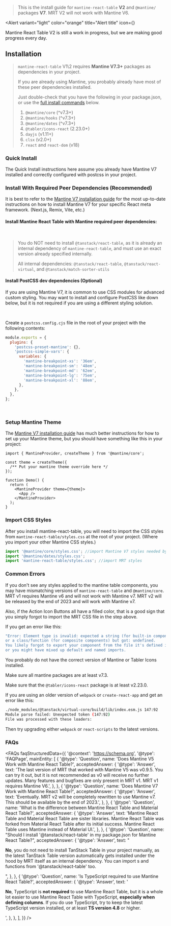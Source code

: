 
<Head>
  <title>{'Installation - Mantine React Table Docs V2'}</title>
  <meta name="description" content="How to install Mantine React Table" />
</Head>

> This is the install guide for `mantine-react-table` **V2** and `@mantine/` packages **V7**. MRT V2 will not work with Mantine V6.

<Alert
  variant="light"
  color="orange"
  title="Alert title"
  icon={<IconInfoCircle />}
>
  Mantine React Table V2 is still a work in progress, but we are making good
  progress every day.
</Alert>

## Installation

> `mantine-react-table` V1\2 requires **Mantine V7.3+** packages as dependencies in your project.
>
> If you are already using Mantine, you probably already have most of these peer dependencies installed.
>
> Just double-check that you have the following in your package.json, or use the [full install commands](<#install-with-required-peer-dependencies-(recommended)>) below.
>
> 1.  `@mantine/core` (^v7.3+)
> 2.  `@mantine/hooks` (^v7.3+)
> 3.  `@mantine/dates` (^v7.3+)
> 4.  `@tabler/icons-react` (2.23.0+)
> 5.  `dayjs` (v1.11+)
> 6.  `clsx` (v2.0+)
> 7.  `react` and `react-dom` (v18)

### Quick Install

The Quick Install instructions here assume you already have Mantine V7 installed and correctly configured with postcss in your project.

<InstallCommand packagesString="mantine-react-table" />

### Install With Required Peer Dependencies (Recommended)

It is best to refer to the [Mantine V7 installation guide](https://mantine.dev/getting-started/) for the most up-to-date instructions on how to install Mantine V7 for your specific React meta framework. (Next.js, Remix, Vite, etc.)

#### Install Mantine React Table with Mantine required peer dependencies:

<InstallCommand />
<br />

> You do NOT need to install `@tanstack/react-table`, as it is already an internal dependency of `mantine-react-table`, and must use an exact version already specified internally.
>
> All internal dependencies: `@tanstack/react-table`, `@tanstack/react-virtual`, and `@tanstack/match-sorter-utils`

#### Install PostCSS dev dependencies (Optional)

If you are using Mantine V7, it is common to use CSS modules for advanced custom styling. You may want to install and configure PostCSS like down below, but it is not required if you are using a different styling solution.

<InstallCommand packagesString="-D postcss postcss-preset-mantine postcss-simple-vars" />
<br />

Create a `postcss.config.cjs` file in the root of your project with the following contents:

```js
module.exports = {
  plugins: {
    'postcss-preset-mantine': {},
    'postcss-simple-vars': {
      variables: {
        'mantine-breakpoint-xs': '36em',
        'mantine-breakpoint-sm': '48em',
        'mantine-breakpoint-md': '62em',
        'mantine-breakpoint-lg': '75em',
        'mantine-breakpoint-xl': '88em',
      },
    },
  },
};
```

<br />

### Setup Mantine Theme

The [Mantine V7 installation guide](https://mantine.dev/getting-started/) has much better instructions for how to set up your Mantine theme, but you should have something like this in your project:

```tsx
import { MantineProvider, createTheme } from '@mantine/core';

const theme = createTheme({
  /** Put your mantine theme override here */
});

function Demo() {
  return (
    <MantineProvider theme={theme}>
      <App />
    </MantineProvider>
  );
}
```

### Import CSS Styles

After you install mantine-react-table, you will need to import the CSS styles from `mantine-react-table/styles.css` at the root of your project. (Where you import your other Mantine CSS styles.)

```js
import '@mantine/core/styles.css'; //import Mantine V7 styles needed by MRT
import '@mantine/dates/styles.css';
import 'mantine-react-table/styles.css'; //import MRT styles
```

### Common Errors

If you don't see any styles applied to the mantine table components, you may have mismatching versions of `mantine-react-table` and `@mantine/core`. MRT v1 requires Mantine v6 and will not work with Mantine v7. MRT v2 will be released by the end of 2023 and will work with Mantine v7.

Also, if the Action Icon Buttons all have a filled color, that is a good sign that you simply forgot to import the MRT CSS file in the step above.

If you get an error like this:

```bash
"Error: Element type is invalid: expected a string (for built-in components)
or a class/function (for composite components) but got: undefined.
You likely forgot to export your component from the file it's defined in,
or you might have mixed up default and named imports.
```

You probably do not have the correct version of Mantine or Tabler Icons installed.

Make sure all mantine packages are at least v7.3.

Make sure that the `@tabler/icons-react` package is at least v2.23.0.

If you are using an older version of `webpack` or `create-react-app` and get an error like this:

```bash
./node_modules/@tanstack/virtual-core/build/lib/index.esm.js 147:92
Module parse failed: Unexpected token (147:92)
File was processed with these loaders:
```

Then try upgrading either `webpack` or `react-scripts` to the latest versions.

### FAQs

<FAQs
  faqStructuredData={{
    '@context': 'https://schema.org',
    '@type': 'FAQPage',
    mainEntity: [
      {
        '@type': 'Question',
        name: 'Does Mantine V5 Work with Mantine React Table?',
        acceptedAnswer: {
          '@type': 'Answer',
          text: 'The last version of MRT that worked with Mantine V5 was v0.9.5. You can try it out, but it is not recommended as v0 will receive no further updates. Many features and bugfixes are only present in MRT v1. MRT v1 requires Mantine V6.',
        },
      },
      {
        '@type': 'Question',
        name: 'Does Mantine V7 Work with Mantine React Table?',
        acceptedAnswer: {
          '@type': 'Answer',
          text: 'Eventually. MRT v2 will be completely rewritten to use Mantine v7. This should be available by the end of 2023.',
        },
      },
      {
        '@type': 'Question',
        name: 'What is the difference between Mantine React Table and Material React Table?',
        acceptedAnswer: {
          '@type': 'Answer',
          text: 'Mantine React Table and Material React Table are sister libraries. Mantine React Table was forked from Material React Table after its initial success. Mantine React Table uses Mantine instead of Material UI.',
        },
      },
      {
        '@type': 'Question',
        name: "Should I install '@tanstack/react-table' in my package.json for Mantine React Table?",
        acceptedAnswer: {
          '@type': 'Answer',
          text: "<p><b>No</b>, you do not need to install TanStack Table in your project manually, as the latest TanStack Table version automatically gets installed under the hood by MRT itself as an internal dependency. You can import s and functions from '@tanstack/react-table' too.</p>",
        },
      },
      {
        '@type': 'Question',
        name: 'Is TypeScript required to use Mantine React Table?',
        acceptedAnswer: {
          '@type': 'Answer',
          text: '<p><b>No</b>, TypeScript is <b>not required</b> to use Mantine React Table, but it is a whole lot easier to use Mantine React Table with TypeScript, <b>especially when defining columns</b>. If you do use TypeScript, try to keep the latest TypeScript version installed, or at least <b>TS version 4.8</b> or higher.</p>',
        },
      },
    ],
  }}
/>

